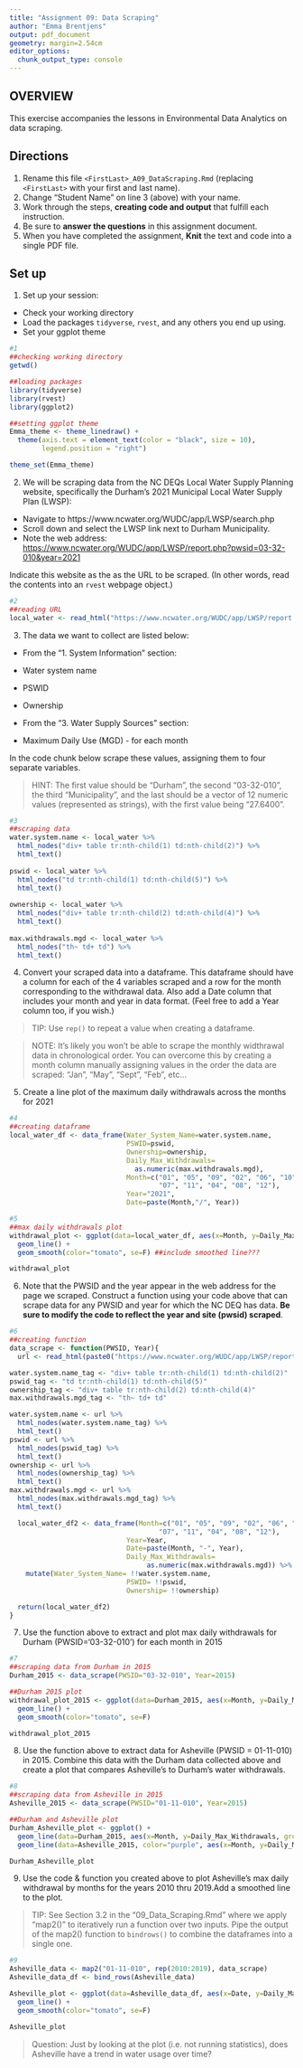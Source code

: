 ```yaml
---
title: "Assignment 09: Data Scraping"
author: "Emma Brentjens"
output: pdf_document
geometry: margin=2.54cm
editor_options: 
  chunk_output_type: console
---
```


## OVERVIEW

This exercise accompanies the lessons in Environmental Data Analytics on data scraping. 

## Directions
1. Rename this file `<FirstLast>_A09_DataScraping.Rmd` (replacing `<FirstLast>` with your first and last name).
2. Change "Student Name" on line 3 (above) with your name.
3. Work through the steps, **creating code and output** that fulfill each instruction.
4. Be sure to **answer the questions** in this assignment document.
5. When you have completed the assignment, **Knit** the text and code into a single PDF file.


## Set up 
1. Set up your session:

* Check your working directory
* Load the packages `tidyverse`, `rvest`, and any others you end up using.
* Set your ggplot theme

```r
#1  
##checking working directory  
getwd()

##loading packages  
library(tidyverse)
library(rvest)
library(ggplot2)

##setting ggplot theme  
Emma_theme <- theme_linedraw() +
  theme(axis.text = element_text(color = "black", size = 10), 
        legend.position = "right")

theme_set(Emma_theme)

```

2. We will be scraping data from the NC DEQs Local Water Supply Planning website, specifically the Durham's 2021 Municipal Local Water Supply Plan (LWSP): 
 * Navigate to https://www.ncwater.org/WUDC/app/LWSP/search.php
 * Scroll down and select the LWSP link next to Durham Municipality. 
 * Note the web address: <https://www.ncwater.org/WUDC/app/LWSP/report.php?pwsid=03-32-010&year=2021>
 
Indicate this website as the as the URL to be scraped. (In other words, read the contents into an `rvest` webpage object.)

```r
#2  
##reading URL  
local_water <- read_html("https://www.ncwater.org/WUDC/app/LWSP/report.php?pwsid=03-32-010&year=2021")

```

3. The data we want to collect are listed below:

* From the "1. System Information" section:
 * Water system name
 * PSWID
 * Ownership
 
* From the "3. Water Supply Sources" section:
 * Maximum Daily Use (MGD) - for each month

In the code chunk below scrape these values, assigning them to four separate variables.

>HINT: The first value should be "Durham", the second "03-32-010", the third "Municipality", and the last should be a vector of 12 numeric values (represented as strings), with the first value being "27.6400".

```r
#3  
##scraping data
water.system.name <- local_water %>%
  html_nodes("div+ table tr:nth-child(1) td:nth-child(2)") %>%
  html_text()
  
pswid <- local_water %>%
  html_nodes("td tr:nth-child(1) td:nth-child(5)") %>%
  html_text()
  
ownership <- local_water %>%
  html_nodes("div+ table tr:nth-child(2) td:nth-child(4)") %>%
  html_text()
  
max.withdrawals.mgd <- local_water %>%
  html_nodes("th~ td+ td") %>%
  html_text()

```


4. Convert your scraped data into a dataframe. This dataframe should have a column for each of the 4 variables scraped and a row for the month corresponding to the withdrawal data. Also add a Date column that includes your month and year in data format. (Feel free to add a Year column too, if you wish.)

>TIP: Use `rep()` to repeat a value when creating a dataframe.

>NOTE: It's likely you won't be able to scrape the monthly widthrawal data in chronological order. You can overcome this by creating a month column manually assigning values in the order the data are scraped: "Jan", "May", "Sept", "Feb", etc...

5. Create a line plot of the maximum daily withdrawals across the months for 2021

```r
#4  
##creating dataframe
local_water_df <- data_frame(Water_System_Name=water.system.name,
                             PSWID=pswid,
                             Ownership=ownership,
                             Daily_Max_Withdrawals=
                               as.numeric(max.withdrawals.mgd),
                             Month=c("01", "05", "09", "02", "06", "10", "03",
                                     "07", "11", "04", "08", "12"),
                             Year="2021",
                             Date=paste(Month,"/", Year))

#5  
##max daily withdrawals plot
withdrawal_plot <- ggplot(data=local_water_df, aes(x=Month, y=Daily_Max_Withdrawals, group=1)) +
  geom_line() +
  geom_smooth(color="tomato", se=F) ##include smoothed line???

withdrawal_plot

```

6. Note that the PWSID and the year appear in the web address for the page we scraped. Construct a function using your code above that can scrape data for any PWSID and year for which the NC DEQ has data. **Be sure to modify the code to reflect the year and site (pwsid) scraped**.

```r
#6  
##creating function
data_scrape <- function(PWSID, Year){
  url <- read_html(paste0("https://www.ncwater.org/WUDC/app/LWSP/report.php?pwsid=", PWSID, "&year=", Year))

water.system.name_tag <- "div+ table tr:nth-child(1) td:nth-child(2)"
pswid_tag <- "td tr:nth-child(1) td:nth-child(5)"
ownership_tag <- "div+ table tr:nth-child(2) td:nth-child(4)"
max.withdrawals.mgd_tag <- "th~ td+ td"

water.system.name <- url %>%
  html_nodes(water.system.name_tag) %>%
  html_text()
pswid <- url %>%
  html_nodes(pswid_tag) %>%
  html_text()
ownership <- url %>%
  html_nodes(ownership_tag) %>%
  html_text()
max.withdrawals.mgd <- url %>%
  html_nodes(max.withdrawals.mgd_tag) %>%
  html_text()

  local_water_df2 <- data_frame(Month=c("01", "05", "09", "02", "06", "10", "03",
                                     "07", "11", "04", "08", "12"),
                             Year=Year,
                             Date=paste(Month, "-", Year), 
                             Daily_Max_Withdrawals=
                                  as.numeric(max.withdrawals.mgd)) %>%
    mutate(Water_System_Name= !!water.system.name,
                             PSWID= !!pswid,
                             Ownership= !!ownership)

  return(local_water_df2)
}

```

7. Use the function above to extract and plot max daily withdrawals for Durham (PWSID='03-32-010') for each month in 2015

```r
#7  
##scraping data from Durham in 2015
Durham_2015 <- data_scrape(PWSID="03-32-010", Year=2015)

##Durham 2015 plot
withdrawal_plot_2015 <- ggplot(data=Durham_2015, aes(x=Month, y=Daily_Max_Withdrawals, group=1)) +
  geom_line() +
  geom_smooth(color="tomato", se=F)

withdrawal_plot_2015

```

8. Use the function above to extract data for Asheville (PWSID = 01-11-010) in 2015. Combine this data with the Durham data collected above and create a plot that compares Asheville's to Durham's water withdrawals.

```r
#8
##scraping data from Asheville in 2015
Asheville_2015 <- data_scrape(PWSID="01-11-010", Year=2015)

##Durham and Asheville plot
Durham_Asheville_plot <- ggplot() +
  geom_line(data=Durham_2015, aes(x=Month, y=Daily_Max_Withdrawals, group=1)) +
  geom_line(data=Asheville_2015, color="purple", aes(x=Month, y=Daily_Max_Withdrawals, group=1)) 

Durham_Asheville_plot

```


9. Use the code & function you created above to plot Asheville's max daily withdrawal by months for the years 2010 thru 2019.Add a smoothed line to the plot.

>TIP: See Section 3.2 in the "09_Data_Scraping.Rmd" where we apply "map2()" to iteratively run a function over two inputs. Pipe the output of the map2() function to `bindrows()` to combine the dataframes into a single one. 

```r
#9  
Asheville_data <- map2("01-11-010", rep(2010:2019), data_scrape)
Asheville_data_df <- bind_rows(Asheville_data)

Asheville_plot <- ggplot(data=Asheville_data_df, aes(x=Date, y=Daily_Max_Withdrawals, group=1)) +
  geom_line() +
  geom_smooth(color="tomato", se=F)

Asheville_plot 

```

>Question: Just by looking at the plot (i.e. not running statistics), does Asheville have a trend in water usage over time?